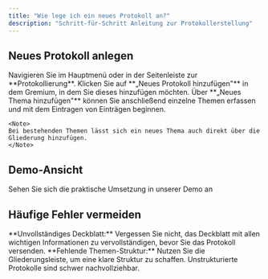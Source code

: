 ```yaml
---
title: "Wie lege ich ein neues Protokoll an?"
description: "Schritt-für-Schritt Anleitung zur Protokollerstellung"
---
```


## Neues Protokoll anlegen

<Steps>
  <Step title="Protokollierung öffnen">
    Navigieren Sie im Hauptmenü oder in der Seitenleiste zur **Protokollierung**.
  </Step>
  <Step title="Protokoll hinzufügen">
    Klicken Sie auf **„Neues Protokoll hinzufügen"** in dem Gremium, in dem Sie dieses hinzufügen möchten.
  </Step>
  <Step title="Themen erfassen">
    Über **„Neues Thema hinzufügen"** können Sie anschließend einzelne Themen erfassen und mit dem Eintragen von Einträgen beginnen.
    
    <Note>
    Bei bestehenden Themen lässt sich ein neues Thema auch direkt über die Gliederung hinzufügen.
    </Note>
  </Step>
</Steps>

## Demo-Ansicht

<Card title="📹 Zur interaktiven Demo" href="https://app.arcade.software/flows/SHOERgaTRDy4KQjsPGpn/view" icon="play">
  Sehen Sie sich die praktische Umsetzung in unserer Demo an
</Card>

## Häufige Fehler vermeiden

<Warning>
**Unvollständiges Deckblatt:** Vergessen Sie nicht, das Deckblatt mit allen wichtigen Informationen zu vervollständigen, bevor Sie das Protokoll versenden.
</Warning>

<Warning>
**Fehlende Themen-Struktur:** Nutzen Sie die Gliederungsleiste, um eine klare Struktur zu schaffen. Unstrukturierte Protokolle sind schwer nachvollziehbar.
</Warning> 